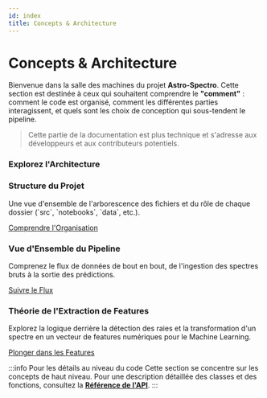 ```yaml
---
id: index
title: Concepts & Architecture
---
```


<!-- Complet for v1.0.0 release -->


# <h1><FontAwesomeIcon icon={faLayerGroup} /> Concepts & Architecture</h1>

Bienvenue dans la salle des machines du projet **Astro-Spectro**. Cette section est destinée à ceux qui souhaitent comprendre le **"comment"** : comment le code est organisé, comment les différentes parties interagissent, et quels sont les choix de conception qui sous-tendent le pipeline.

> Cette partie de la documentation est plus technique et s'adresse aux développeurs et aux contributeurs potentiels.


### Explorez l'Architecture

<div className="container" style={{padding: '0'}}>
  <div className="row">
    <div className="col col--7 margin-bottom--lg">
      <div className="card">
        <div className="card__header">
          <h3><FontAwesomeIcon icon={faProjectDiagram} /> Structure du Projet</h3>
        </div>
        <div className="card__body">
          <p>Une vue d'ensemble de l'arborescence des fichiers et du rôle de chaque dossier (`src`, `notebooks`, `data`, etc.).</p>
        </div>
        <div className="card__footer">
          <a href="./concepts/project-structure" className="button button--primary button--block">Comprendre l'Organisation</a>
        </div>
      </div>
    </div>
    <div className="col col--5 margin-bottom--lg">
      <div className="card">
        <div className="card__header">
          <h3><FontAwesomeIcon icon={faCogs} /> Vue d'Ensemble du Pipeline</h3>
        </div>
        <div className="card__body">
          <p>Comprenez le flux de données de bout en bout, de l'ingestion des spectres bruts à la sortie des prédictions.</p>
        </div>
        <div className="card__footer">
          <a href="./concepts/pipeline-overview" className="button button--primary button--block">Suivre le Flux</a>
        </div>
      </div>
    </div>
    <div className="col col--12 margin-bottom--lg">
      <div className="card">
        <div className="card__header">
          <h3><FontAwesomeIcon icon={faCubes} /> Théorie de l'Extraction de Features</h3>
        </div>
        <div className="card__body">
          <p>Explorez la logique derrière la détection des raies et la transformation d'un spectre en un vecteur de features numériques pour le Machine Learning.</p>
        </div>
        <div className="card__footer">
          <a href="./concepts/feature-engineer" className="button button--primary button--block">Plonger dans les Features</a>
        </div>
      </div>
    </div>
  </div>
</div>

:::info Pour les détails au niveau du code
Cette section se concentre sur les concepts de haut niveau. Pour une description détaillée des classes et des fonctions, consultez la **[Référence de l'API](../docs/api)**.
:::